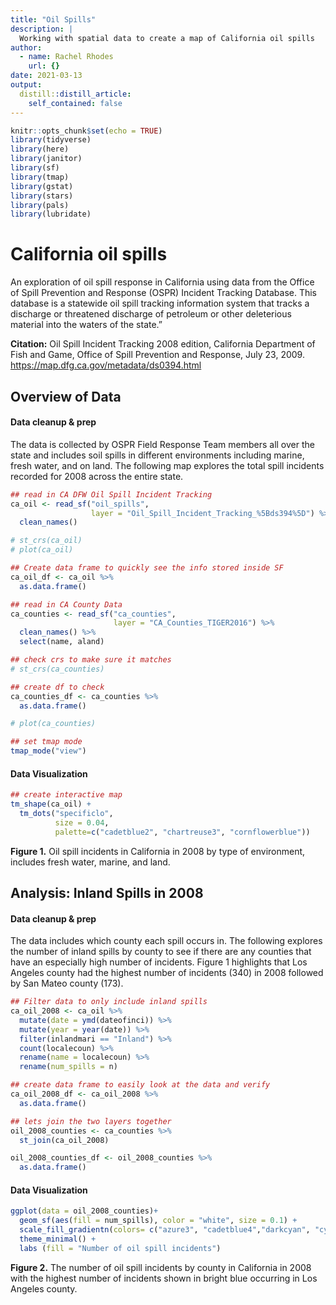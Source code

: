 ```yaml
---
title: "Oil Spills"
description: |
  Working with spatial data to create a map of California oil spills
author:
  - name: Rachel Rhodes
    url: {}
date: 2021-03-13
output:
  distill::distill_article:
    self_contained: false
---
```


```r
knitr::opts_chunk$set(echo = TRUE)
library(tidyverse)
library(here)
library(janitor)
library(sf)
library(tmap)
library(gstat)
library(stars)
library(pals)
library(lubridate)
```

# California oil spills {.tabset}
An exploration of oil spill response in California using data from the Office of Spill Prevention and Response (OSPR) Incident Tracking Database. This database is a statewide oil spill tracking information system that tracks a discharge or threatened discharge of petroleum or other deleterious material into the waters of the state."

**Citation:** Oil Spill Incident Tracking 2008 edition, California Department of Fish and Game, Office of Spill Prevention and Response, July 23, 2009. [https://map.dfg.ca.gov/metadata/ds0394.html](https://map.dfg.ca.gov/metadata/ds0394.html)  

## Overview of Data

#### Data cleanup & prep

The data is collected by OSPR Field Response Team members all over the state and includes soil spills in different environments including marine, fresh water, and on land. The following map explores the total spill incidents recorded for 2008 across the entire state. 


```r
## read in CA DFW Oil Spill Incident Tracking
ca_oil <- read_sf("oil_spills",
                  layer = "Oil_Spill_Incident_Tracking_%5Bds394%5D") %>% 
  clean_names()

# st_crs(ca_oil)
# plot(ca_oil)

## Create data frame to quickly see the info stored inside SF 
ca_oil_df <- ca_oil %>% 
  as.data.frame()

## read in CA County Data
ca_counties <- read_sf("ca_counties", 
                       layer = "CA_Counties_TIGER2016") %>% 
  clean_names() %>% 
  select(name, aland)

## check crs to make sure it matches
# st_crs(ca_counties)

## create df to check
ca_counties_df <- ca_counties %>% 
  as.data.frame()

# plot(ca_counties)

## set tmap mode
tmap_mode("view")
```

#### Data Visualization
```r
## create interactive map
tm_shape(ca_oil) +
  tm_dots("specificlo", 
          size = 0.04,
          palette=c("cadetblue2", "chartreuse3", "cornflowerblue"))
```



**Figure 1.** Oil spill incidents in California in 2008 by type of environment, includes fresh water, marine, and land.


## Analysis: Inland Spills in 2008

#### Data cleanup & prep

The data includes which county each spill occurs in. The following explores the number of inland spills by county to see if there are any counties that have an especially high number of incidents. Figure 1 highlights that Los Angeles county had the highest number of incidents (340) in 2008 followed by San Mateo county (173).


```r
## Filter data to only include inland spills
ca_oil_2008 <- ca_oil %>% 
  mutate(date = ymd(dateofinci)) %>% 
  mutate(year = year(date)) %>% 
  filter(inlandmari == "Inland") %>% 
  count(localecoun) %>% 
  rename(name = localecoun) %>% 
  rename(num_spills = n)

## create data frame to easily look at the data and verify
ca_oil_2008_df <- ca_oil_2008 %>% 
  as.data.frame()

## lets join the two layers together
oil_2008_counties <- ca_counties %>% 
  st_join(ca_oil_2008)

oil_2008_counties_df <- oil_2008_counties %>% 
  as.data.frame()
```

#### Data Visualization
```r
ggplot(data = oil_2008_counties)+
  geom_sf(aes(fill = num_spills), color = "white", size = 0.1) +
  scale_fill_gradientn(colors= c("azure3", "cadetblue4","darkcyan", "cyan3"), na.value = "lavenderblush2") +
  theme_minimal() +
  labs (fill = "Number of oil spill incidents")
```


**Figure 2.** The number of oil spill incidents by county in California in 2008 with the highest number of incidents shown in bright blue occurring in Los Angeles county. 